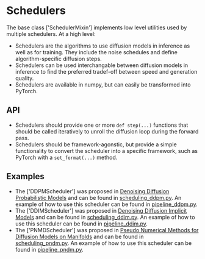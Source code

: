<!--Copyright 2022 The HuggingFace Team. All rights reserved.

Licensed under the Apache License, Version 2.0 (the "License"); you may not use this file except in compliance with
the License. You may obtain a copy of the License at

http://www.apache.org/licenses/LICENSE-2.0

Unless required by applicable law or agreed to in writing, software distributed under the License is distributed on
an "AS IS" BASIS, WITHOUT WARRANTIES OR CONDITIONS OF ANY KIND, either express or implied. See the License for the
specific language governing permissions and limitations under the License.
-->

# Schedulers

The base class ['SchedulerMixin'] implements low level utilities used by multiple schedulers.
At a high level:
- Schedulers are the algorithms to use diffusion models in inference as well as for training. They include the noise schedules and define algorithm-specific diffusion steps.
- Schedulers can be used interchangable between diffusion models in inference to find the preferred tradef-off between speed and generation quality.
- Schedulers are available in numpy, but can easily be transformed into PyTorch.

## API

- Schedulers should provide one or more `def step(...)` functions that should be called iteratively to unroll the diffusion loop during
the forward pass.
- Schedulers should be framework-agonstic, but provide a simple functionality to convert the scheduler into a specific framework, such as PyTorch
with a `set_format(...)` method.

## Examples

- The ['DDPMScheduler'] was proposed in [Denoising Diffusion Probabilistic Models](https://arxiv.org/abs/2006.11239) and can be found in [scheduling_ddpm.py](https://github.com/huggingface/diffusers/blob/main/src/diffusers/schedulers/scheduling_ddpm.py).
An example of how to use this scheduler can be found in [pipeline_ddpm.py](https://github.com/huggingface/diffusers/blob/main/src/diffusers/pipelines/pipeline_ddpm.py).
- The ['DDIMScheduler'] was proposed in [Denoising Diffusion Implicit Models](https://arxiv.org/abs/2010.02502) and can be found in [scheduling_ddim.py](https://github.com/huggingface/diffusers/blob/main/src/diffusers/schedulers/scheduling_ddim.py). An example of how to use this scheduler can be found in [pipeline_ddim.py](https://github.com/huggingface/diffusers/blob/main/src/diffusers/pipelines/pipeline_ddim.py).
- The ['PNMDScheduler'] was proposed in [Pseudo Numerical Methods for Diffusion Models on Manifolds](https://arxiv.org/abs/2202.09778) and can be found in [scheduling_pndm.py](https://github.com/huggingface/diffusers/blob/main/src/diffusers/schedulers/scheduling_pndm.py). An example of how to use this scheduler can be found in [pipeline_pndm.py](https://github.com/huggingface/diffusers/blob/main/src/diffusers/pipelines/pipeline_pndm.py).